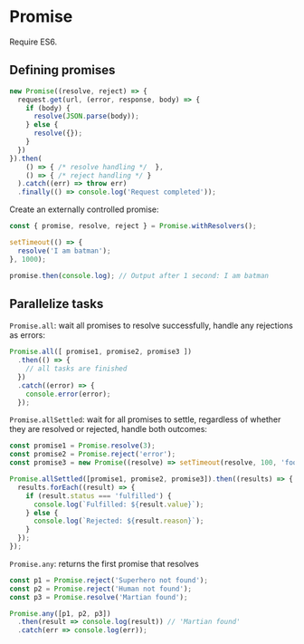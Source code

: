 # Promise

Require ES6.

## Defining promises

```js
new Promise((resolve, reject) => {
  request.get(url, (error, response, body) => {
    if (body) {
      resolve(JSON.parse(body));
    } else {
      resolve({});
    }
  })
}).then(
    () => { /* resolve handling */  }, 
    () => { /* reject handling */ }
  ).catch((err) => throw err)
  .finally(() => console.log('Request completed'));
```

Create an externally controlled promise:

```js
const { promise, resolve, reject } = Promise.withResolvers();

setTimeout(() => {
  resolve('I am batman');
}, 1000);

promise.then(console.log); // Output after 1 second: I am batman
```


## Parallelize tasks

`Promise.all`: wait all promises to resolve successfully, handle any rejections as errors:

```js
Promise.all([ promise1, promise2, promise3 ])
  .then(() => {
    // all tasks are finished
  })
  .catch((error) => {
    console.error(error);
  });
```

`Promise.allSettled`: wait for all promises to settle, regardless of whether they are resolved or rejected, handle both outcomes:

```js
const promise1 = Promise.resolve(3);
const promise2 = Promise.reject('error');
const promise3 = new Promise((resolve) => setTimeout(resolve, 100, 'foo'));

Promise.allSettled([promise1, promise2, promise3]).then((results) => {
  results.forEach((result) => {
    if (result.status === 'fulfilled') {
      console.log(`Fulfilled: ${result.value}`);
    } else {
      console.log(`Rejected: ${result.reason}`);
    }
  });
});
```

`Promise.any`: returns the first promise that resolves

```js
const p1 = Promise.reject('Superhero not found');
const p2 = Promise.reject('Human not found');
const p3 = Promise.resolve('Martian found');

Promise.any([p1, p2, p3])
  .then(result => console.log(result)) // 'Martian found'
  .catch(err => console.log(err));
```

